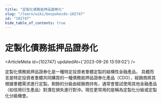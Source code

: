 ```yaml
---
title: "定製化債務抵押品證券化"
slug: "/learn/wiki/bespokecdo-102747"
id: "102747"
hide_table_of_contents: true
---
```



# 定製化債務抵押品證券化

<ArticleMeta id={102747} updatedAt={'2023-09-26 13:59:02'} />
<div className='border-solid border-b border-t-0 my-4 border-[var(--ifm-color-gray-300)]' />

定製化債務抵押品證券化是一種特定投資者羣體定製的結構性金融產品， 具體而言是特定投資者羣體共同購買的一種債務抵押品證券化產品（CDO），經銷商將其根據羣體需求進行定製。剩餘的分級由經銷商持有，通常會嘗試使用其他金融產品（如信用衍生產品）對潛在損失進行對沖。現在更常用的是稱為定製化分級或定製化分級機會。
